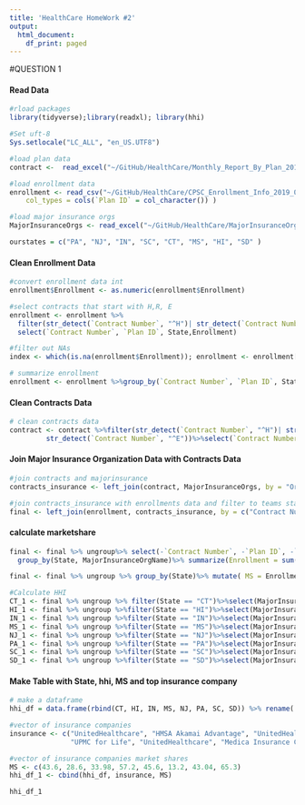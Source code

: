 ```yaml
---
title: 'HealthCare HomeWork #2'
output:
  html_document:
    df_print: paged
---
```


#QUESTION 1

#### Read Data 
```r
#rload packages
library(tidyverse);library(readxl); library(hhi)

#Set uft-8
Sys.setlocale("LC_ALL", "en_US.UTF8")

#load plan data 
contract <-  read_excel("~/GitHub/HealthCare/Monthly_Report_By_Plan_2019_01.xls")

#load enrollment data
enrollment <- read_csv("~/GitHub/HealthCare/CPSC_Enrollment_Info_2019_01.csv", 
    col_types = cols(`Plan ID` = col_character()) )

#load major insurance orgs 
MajorInsuranceOrgs <- read_excel("~/GitHub/HealthCare/MajorInsuranceOrgs.xlsx")

ourstates = c("PA", "NJ", "IN", "SC", "CT", "MS", "HI", "SD" )
```

#### Clean Enrollment Data

```r
#convert enrollment data int
enrollment$Enrollment <- as.numeric(enrollment$Enrollment)

#select contracts that start with H,R, E
enrollment <- enrollment %>%
  filter(str_detect(`Contract Number`, "^H")| str_detect(`Contract Number`, "^R")|str_detect(`Contract Number`, "^E"))%>%
  select(`Contract Number`, `Plan ID`, State,Enrollment)

#filter out NAs
index <- which(is.na(enrollment$Enrollment)); enrollment <- enrollment[-index, ]

# summarize enrollment
enrollment <- enrollment %>%group_by(`Contract Number`, `Plan ID`, State) %>% summarise(Enrollment = sum(Enrollment))
```

#### Clean Contracts Data

```r
# clean contracts data
contract <- contract %>%filter(str_detect(`Contract Number`, "^H")| str_detect(`Contract Number`, "^R")| 
         str_detect(`Contract Number`, "^E"))%>%select(`Contract Number`, `Plan ID`, `Organization Marketing Name`) 
```

#### Join Major Insurance Organization Data with Contracts Data

```r
#join contracts and majorinsurance
contracts_insurance <- left_join(contract, MajorInsuranceOrgs, by = "Organization Marketing Name")

#join contracts_insurance with enrollments data and filter to teams states
final <- left_join(enrollment, contracts_insurance, by = c("Contract Number", "Plan ID")) %>% filter(State %in% ourstates)
```

#### calculate marketshare 
```r

final <- final %>% ungroup%>% select(-`Contract Number`, -`Plan ID`, -`Organization Marketing Name`)%>%
  group_by(State, MajorInsuranceOrgName)%>% summarize(Enrollment = sum(Enrollment))

final <- final %>% ungroup %>% group_by(State)%>% mutate( MS = Enrollment / sum(Enrollment) * 100)
```


```r
#Calculate HHI
CT_1 <- final %>% ungroup %>% filter(State == "CT")%>%select(MajorInsuranceOrgName, MS); CT <- round(hhi(data.frame(CT_1), "MS"), 0)
HI_1 <- final %>% ungroup %>%filter(State == "HI")%>%select(MajorInsuranceOrgName, MS); HI <- round(hhi(data.frame(HI_1), "MS"), 0)
IN_1 <- final %>% ungroup %>%filter(State == "IN")%>%select(MajorInsuranceOrgName, MS); IN <- round(hhi(data.frame(IN_1), "MS"), 0)
MS_1 <- final %>% ungroup %>%filter(State == "MS")%>%select(MajorInsuranceOrgName, MS); MS <- round(hhi(data.frame(MS_1), "MS"), 0)
NJ_1 <- final %>% ungroup %>%filter(State == "NJ")%>%select(MajorInsuranceOrgName, MS); NJ <- round(hhi(data.frame(NJ_1), "MS"), 0)
PA_1 <- final %>% ungroup %>%filter(State == "PA")%>%select(MajorInsuranceOrgName, MS); PA <- round(hhi(data.frame(PA_1), "MS"), 0)
SC_1 <- final %>% ungroup %>%filter(State == "SC")%>%select(MajorInsuranceOrgName, MS); SC <- round(hhi(data.frame(SC_1), "MS"), 0)
SD_1 <- final %>% ungroup %>%filter(State == "SD")%>%select(MajorInsuranceOrgName, MS); SD <- round(hhi(data.frame(SD_1), "MS"), 0)
```

#### Make Table with State, hhi, MS and top insurance company 
```r

# make a dataframe
hhi_df = data.frame(rbind(CT, HI, IN, MS, NJ, PA, SC, SD)) %>% rename( HHI = rbind.CT..HI..IN..MS..NJ..PA..SC..SD.)

#vector of insurance companies
insurance <- c("UnitedHealthcare", "HMSA Akamai Advantage", "UnitedHealthcare", "Humana", "Aetna Health Inc.",
               "UPMC for Life", "UnitedHealthcare", "Medica Insurance Company")

#vector of insurance companies market shares
MS <- c(43.6, 28.6, 33.98, 57.2, 45.6, 13.2, 43.04, 65.3)
hhi_df_1 <- cbind(hhi_df, insurance, MS)

hhi_df_1
```


